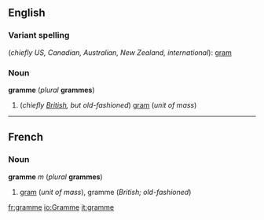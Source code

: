 ==English==
===Variant spelling===
(''chiefly US, Canadian, Australian, New Zealand, international''): [[gram]]

===Noun===
'''gramme''' (''plural'' '''grammes''')

#(''chiefly [[w:British English|British]], but old-fashioned'') [[gram]] (''unit of mass'')

----

==French==
===Noun===
'''gramme''' ''m'' (''plural'' '''grammes''')

#[[gram]] (''unit of mass''), gramme (''British; old-fashioned'')

[[fr:gramme]]
[[io:Gramme]]
[[it:gramme]]